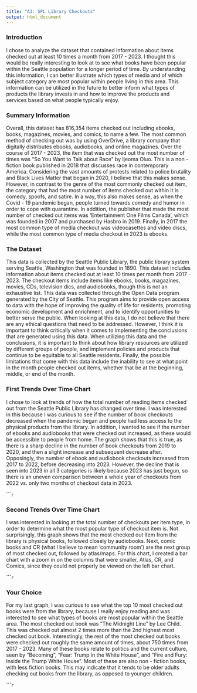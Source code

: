 ```yaml
---
title: "A3: SPL Library Checkouts"
output: html_document
---
```


### Introduction

I chose to analyze the dataset that contained information about items checked out at least 10 times a month from 2017 - 2023. I thought this would be really interesting to look at to see what books have been popular within the Seattle population for a longer period of time. By understanding this information, I can better illustrate which types of media and of which subject category are most popular within people living in this area. This information can be utilized in the future to better inform what types of products the library invests in and how to improve the products and services based on what people typically enjoy.  

### Summary Information 

Overall, this dataset has 816,354  items checked out including ebooks, books, magazines, movies, and comics, to name a few. The most common method of checking out was by using OverDrive, a library company that digitally distributes ebooks, audiobooks, and online magazines. Over the course of 2017 - 2023, the item that was checked out the most number of times was "So You Want to Talk about Race" by Ijeoma Oluo. This is a non - fiction book published in 2018 that discusses race in contemporary America. Considering the vast amounts of protests related to police brutality and Black Lives Matter that began in 2020, I believe that this makes sense. However, in contrast to the genre of the most commonly checked out item, the category that had the most number of items checked out within it is comedy, spoofs, and satire. In a way, this also makes sense, as when the Covid - 19 pandemic began, people turned towards comedy and humor in order to cope with quarantine. In addition, the publisher that made the most number of checked out items was 'Entertainment One Films Canada', which was founded in 2007 and purchased by Hasbro in 2019. Finally, in 2017 the most common type of media checkout was videocasettes and video discs, while the most common type of media checkout in 2023 is ebooks. 

### The Dataset

This data is collected by the Seattle Public Library, the public library system serving Seattle, Washington that was founded in 1890. This dataset includes information about items checked out at least 10 times per month from 2017 - 2023. The checkout items include items like ebooks, books, magazines, movies, CDs, television dics, and audiobooks, though this is not an exhaustive list. This data was collected through the Open Data program generated by the City of Seattle. This program aims to provide open access to data with the hope of improving the quality of life for residents, promoting economic development and enrichment, and to identify opportunities to better serve the public. When looking at this data, I do not believe that there are any ethical questions that need to be addressed. However, I think it is important to think critically when it comes to implementing the conclusions that are generated using this data. When utilizing this data and the conclusions, it is important to think about how library resources are utilized by different groups of people, and implement policies and products that continue to be equitable to all Seattle residents. Finally, the possible limitations that come with this data include the inability to see at what point in the month people checked out items, whether that be at the beginning, middle, or end of the month. 

### First Trends Over Time Chart

I chose to look at trends of how the total number of reading items checked out from the Seattle Public Library has changed over time. I was interested in this because I was curious to see if the number of book checkouts decreased when the pandemic began and people had less access to the physical products from the library. In addition, I wanted to see if the number of ebooks and audiobooks that were checked out increased, as these would be accessible to people from home. The graph shows that this is true, as there is a sharp decline in the number of book checkouts from 2019 to 2020, and then a slight increase and subsequent decrease after. Opposingly, the number of ebook and audiobook checkouts increased from 2017 to 2022, before decreasing into 2023. However, the decline that is seen into 2023 in all 3 categories is likely because 2023 has just begun, so there is an uneven comparison between a whole year of checkouts from 2022 vs. only two months of checkout data in 2023. 

``````r

```

### Second Trends Over Time Chart

I was interested in looking at the total number of checkouts per item type, in order to determine what the most popular type of checkout item is. Not surprisingly, this graph shows that the most checked out item from the library is physical books, followed closely by audiobooks. Next, comic books and CR (what I believe to mean 'community room') are the next group of most checked out, followed by atlas/maps. For this chart, I created a bar chart with a zoom in on the columns that were smaller, Atlas, CR, and Comics, since they could not properly be viewed on the left bar chart. 

``````r

```

### Your Choice

For my last graph, I was curious to see what the top 10 most checked out books were from the library, because I really enjoy reading and was interested to see what types of books are most popular within the Seattle area. The most checked out book was "The Midnight Line" by Lee Child. This was checked out almost 2 times more than the 2nd highest most checked out book. Interestingly, the rest of the most checked out books were checked out roughly the same amount of times, about 750 times from 2017 - 2023. Many of these books relate to politics and the current culture, seen by "Becoming", "Fear: Trump in the White House", and "Fire and Fury: Inside the Trump White House". Most of these are also non - fiction books, with less fiction books. This may indicate that it tends to be older adults checking out books from the library, as opposed to younger children. 

``````r

```


